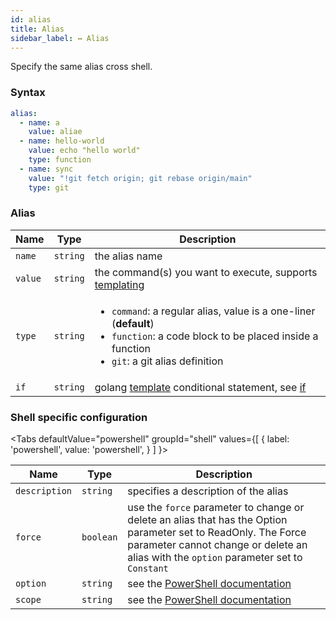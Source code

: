 ```yaml
---
id: alias
title: Alias
sidebar_label: ↔️ Alias
---
```


Specify the same alias cross shell.

### Syntax

```yaml
alias:
  - name: a
    value: aliae
  - name: hello-world
    value: echo "hello world"
    type: function
  - name: sync
    value: "!git fetch origin; git rebase origin/main"
    type: git
```

### Alias

| Name    | Type     | Description                                                                                                                                                                             |
| ------- | -------- | --------------------------------------------------------------------------------------------------------------------------------------------------------------------------------------- |
| `name`  | `string` | the alias name                                                                                                                                                                          |
| `value` | `string` | the command(s) you want to execute, supports [templating][templates]                                                                                                                    |
| `type`  | `string` | <ul><li>`command`: a regular alias, value is a one-liner (**default**) </li><li>`function`: a code block to be placed inside a function</li><li>`git`: a git alias definition</li></ul> |
| `if`    | `string` | golang [template][go-text-template] conditional statement, see [if][if]                                                                                                                 |

### Shell specific configuration


<Tabs
  defaultValue="powershell"
  groupId="shell"
  values={[
    { label: 'powershell', value: 'powershell', }
  ]
}>

<TabItem value="powershell">

| Name          | Type      | Description                                                                                                                                                                                              |
| ------------- | --------- | -------------------------------------------------------------------------------------------------------------------------------------------------------------------------------------------------------- |
| `description` | `string`  | specifies a description of the alias                                                                                                                                                                     |
| `force`       | `boolean` | use the `force` parameter to change or delete an alias that has the Option parameter set to ReadOnly. The Force parameter cannot change or delete an alias with the `option` parameter set to `Constant` |
| `option`      | `string`  | see the [PowerShell documentation][set-alias-option]                                                                                                                                                     |
| `scope`       | `string`  | see the [PowerShell documentation][set-scope-option]                                                                                                                                                     |

</TabItem>
</Tabs>

[go-text-template]: https://golang.org/pkg/text/template/
[if]: if.mdx
[set-alias-option]: https://learn.microsoft.com/en-us/powershell/module/microsoft.powershell.utility/set-alias?view=powershell-7.3#-option
[set-scope-option]: https://learn.microsoft.com/en-us/powershell/module/microsoft.powershell.utility/set-alias?view=powershell-7.3#-scope
[templates]: templates.mdx
